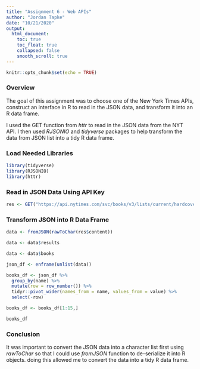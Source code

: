 ```yaml
---
title: "Assignment 6 - Web APIs"
author: "Jordan Tapke"
date: "10/21/2020"
output:
  html_document: 
    toc: true
    toc_float: true
    collapsed: false
    smooth_scroll: true  
---
```


```r
knitr::opts_chunk$set(echo = TRUE)
```

### Overview
 The goal of this assignment was to choose one of the New York Times APIs, construct an interface in R to read in the JSON data, and transform it into an R data frame.

I used the GET function from  *httr* to read in the JSON data from the NYT API. I then used *RJSONIO* and *tidyverse* packages to help transform the data from JSON list into a tidy R data frame. 

### Load Needed Libraries
```r
library(tidyverse)
library(RJSONIO)
library(httr)
```

### Read in JSON Data Using API Key
```r
res <- GET("https://api.nytimes.com/svc/books/v3/lists/current/hardcover-fiction.json?api-key=rPZYH1OQvEnkwrDWG0VcKTqr8ENYHtIz")
```

### Transform JSON into R Data Frame
```r
data <- fromJSON(rawToChar(res$content))

data <- data$results

data <- data$books

json_df <- enframe(unlist(data))

books_df <- json_df %>%
  group_by(name) %>%
  mutate(row = row_number()) %>%
  tidyr::pivot_wider(names_from = name, values_from = value) %>%
  select(-row)

books_df <- books_df[1:15,]

books_df
```

### Conclusion
It was important to convert the JSON data into a character list first using *rawToChar* so that I could use *fromJSON* function to de-serialize it into R objects. doing this allowed me to convert the data into a tidy R data frame.
